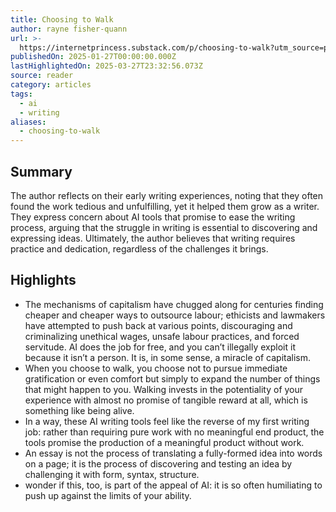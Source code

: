 ```yaml
---
title: Choosing to Walk
author: rayne fisher-quann
url: >-
  https://internetprincess.substack.com/p/choosing-to-walk?utm_source=post-email-title&publication_id=69119&post_id=142474682&utm_campaign=email-post-title&isFreemail=true&r=og9hp&triedRedirect=true&utm_medium=email
publishedOn: 2025-01-27T00:00:00.000Z
lastHighlightedOn: 2025-03-27T23:32:56.073Z
source: reader
category: articles
tags:
  - ai
  - writing
aliases:
  - choosing-to-walk
---
```

## Summary

The author reflects on their early writing experiences, noting that they often found the work tedious and unfulfilling, yet it helped them grow as a writer. They express concern about AI tools that promise to ease the writing process, arguing that the struggle in writing is essential to discovering and expressing ideas. Ultimately, the author believes that writing requires practice and dedication, regardless of the challenges it brings.

## Highlights
- The mechanisms of capitalism have chugged along for centuries finding cheaper and cheaper ways to outsource labour; ethicists and lawmakers have attempted to push back at various points, discouraging and criminalizing unethical wages, unsafe labour practices, and forced servitude. AI does the job for free, and you can’t illegally exploit it because it isn’t a person. It is, in some sense, a miracle of capitalism.
- When you choose to walk, you choose not to pursue immediate gratification or even comfort but simply to expand the number of things that might happen to you. Walking invests in the potentiality of your experience with almost no promise of tangible reward at all, which is something like being alive.
- In a way, these AI writing tools feel like the reverse of my first writing job: rather than requiring pure work with no meaningful end product, the tools promise the production of a meaningful product without work.
- An essay is not the process of translating a fully-formed idea into words on a page; it is the process of discovering and testing an idea by challenging it with form, syntax, structure.
- wonder if this, too, is part of the appeal of AI: it is so often humiliating to push up against the limits of your ability.
